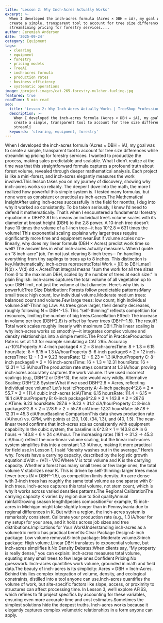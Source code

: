 ```yaml
---
title: 'Lesson 2: Why Inch-Acres Actually Works'
excerpt: >-
  When I developed the inch-acres formula (Acres × DBH = iA), my goal was to
  create a simple, transparent tool to account for tree size differences while
  streamlining pricing for forestry services....
author: Jeremiah Anderson
date: '2025-09-24'
category: Equipment
tags:
  - clearing
  - equipment
  - forestry
  - pricing models
  - TreeAI
  - inch-acres formula
  - production rates
  - business efficiency
  - systematic operations
image: /project-images/cat-265-forestry-mulcher-fueling.jpg
featured: true
readTime: 5 min read
seo:
  title: 'Lesson 2: Why Inch-Acres Actually Works | TreeShop Professional Services'
  description: >-
    When I developed the inch-acres formula (Acres × DBH = iA), my goal was to
    create a simple, transparent tool to account for tree size differences while
    streamli
  keywords: 'clearing, equipment, forestry'
---
```

When I developed the inch-acres formula (Acres × DBH = iA), my goal was to create a simple, transparent tool to account for tree size differences while streamlining pricing for forestry services. I wanted to productize the process, making sales predictable and scalable. What I didn’t realize at the time was that this straightforward formula captures a profound truth about forest volume, revealed through deeper mathematical analysis. Each project is like a mini-forest, and inch-acres elegantly measures the work involved.This lesson takes you on my journey of discovery, showing why inch-acres works so reliably. The deeper I dove into the math, the more I realized how powerful this simple system is. I tested many formulas, but none were as consistent or practical as inch-acres.The Mathematical InsightAfter using inch-acres successfully in the field for months, I dug into why it worked so consistently. To be taken seriously, I knew I’d need to defend it mathematically. That’s when I encountered a fundamental forestry equation:V ∝ DBH^2.8This means an individual tree’s volume scales with its diameter at breast height (DBH) to the 2.8 power. A 10-inch tree doesn’t have 10 times the volume of a 1-inch tree—it has 10^2.8 ≈ 631 times the volume! This exponential scaling explains why larger trees require significantly more time and equipment wear.But if volume scales non-linearly, why does my linear formula (DBH × Acres) predict work time so well? The answer lies in what inch-acres actually measures. When I quote an “8 inch-acre” job, I’m not just clearing 8-inch trees—I’m handling everything from tiny saplings to trees up to 8 inches. This distinction is key.Mathematically, inch-acres represents:Total Work = ∫[0 to DBH_max] N(d) × V(d) dd × AcresThat integral means “sum the work for all tree sizes from 0 to the maximum DBH, scaled by the number of trees at each size.” In plain English: inch-acres captures the total volume of all vegetation up to your DBH limit, not just the volume at that diameter. Here’s why this is powerful:Tree Size Distribution: Forests follow predictable patterns:Many small trees: high count, low individual volume.Moderate medium trees: balanced count and volume.Few large trees: low count, high individual volume.Self-Thinning Law: As trees grow larger, their density decreases, roughly following N ∝ DBH^-1.5. This “self-thinning” reflects competition for resources, limiting the number of big trees.Cancellation Effect: The increase in volume per tree (DBH^2.8) is offset by fewer trees (DBH^-1.5). The result? Total work scales roughly linearly with maximum DBH.This linear scaling is why inch-acres works so smoothly—it integrates complex volume and density relationships into a simple metric.The Proof in PracticeProduction Rate is set at 1.3 for example simulating a CAT 265. Accuracy +/-10%Property A: 4-inch package4 × 2 = 8 inch-acresTime: 8 ÷ 1.3 ≈ 6.15 hoursRate: 8 ÷ 6.15 ≈ 1.3 iA/hourProperty B: 6-inch package6 × 2 = 12 inch-acresTime: 12 ÷ 1.3 ≈ 9.23 hoursRate: 12 ÷ 9.23 ≈ 1.3 iA/hourProperty C: 8-inch package8 × 2 = 16 inch-acresTime: 16 ÷ 1.3 ≈ 12.31 hoursRate: 16 ÷ 12.31 ≈ 1.3 iA/hourThe production rate stays constant at 1.3 iA/hour, proving inch-acres accurately captures the work volume. If we used incorrect scalings (e.g., DBH^2 or DBH^3), the rate would vary wildly. Alternative Scaling: DBH^2.8 SystemWhat if we used DBH^2.8 × Acres, reflecting individual tree volume? Let’s test it:Property A: 4-inch package4^2.8 × 2 ≈ 55.7 × 2 = 111.4 cubic inch-acres (ciA)Time: 6.15 hoursRate: 111.4 ÷ 6.15 ≈ 18.1 ciA/hourProperty B: 6-inch package6^2.8 × 2 ≈ 143.8 × 2 = 287.6 ciATime: 9.23 hoursRate: 287.6 ÷ 9.23 ≈ 31.2 ciA/hourProperty C: 8-inch package8^2.8 × 2 ≈ 278.9 × 2 = 557.8 ciATime: 12.31 hoursRate: 557.8 ÷ 12.31 ≈ 45.3 ciA/hourBaseline ComparisonThis data shows production rate (iA/hour) vs. GPM, with points at (30, 1.0), (34, 1.3), and (40, 1.5). The near-linear trend confirms that inch-acres scales consistently with equipment capability.In the cubic system, the baseline is 6^2.8 × 1 ≈ 143.8 ciA in 6 hours → 143.8 ÷ 6 ≈ 24 ciA/hour. The increasing rates (18.1 → 31.2 → 45.3 ciA/hour) reflect the non-linear volume scaling, but the linear inch-acres system simplifies this into a constant 1.3 iA/hour, making it more practical for field use.In Lesson 1, I said “density washes out in the average.” Here’s why. Forests have a carrying capacity, described by the logistic growth equation:dV/dt = rV(1 - V/K)Where V is total volume and K is the carrying capacity. Whether a forest has many small trees or few large ones, the total volume V stabilizes near K. This is driven by self-thinning: larger trees mean fewer trees (N ∝ DBH^-1.5), as competition limits density. An acre dense with 3-inch trees has roughly the same total volume as one sparse with 8-inch trees. Inch-acres captures this total volume, not stem count, which is why it works across varied densities patterns.The Regional CalibrationThe carrying capacity K varies by region due to:Soil qualityAnnual rainfallGrowing season lengthSpecies compositionFor example, 15 inch-acres in Michigan might take slightly longer than in Pennsylvania due to regional differences in K. But within a region, the inch-acres system is remarkably consistent. Calibrate your production rate (e.g., 1.3 iA/hour for my setup) for your area, and it holds across job sizes and tree distributions.Implications for Your WorkUnderstanding inch-acres as a volumetric metric has practical benefits:Clear Package Design:4-inch package: Low volume removal.6-inch package: Moderate volume.8-inch package: High volume.Linear DBH translates to exponential volume, but inch-acres simplifies it.No Density Debates:When clients say, “My property is really dense,” you can explain: inch-acres measures total volume, equating many small trees to few large ones.Confident Pricing:No guesswork. Inch-acres quantifies work volume, grounded in math and field data.The beauty of inch-acres is its simplicity: Acres × DBH = Inch-Acres. Behind this lies complex integration of volume, density, and ecological constraints, distilled into a tool anyone can use.Inch-acres quantifies the volume of work, but site-specific factors like slope, access, or proximity to structures can affect processing time. In Lesson 3, we’ll explore AFISS, which refines to fit project specifics by accounting for these variables, ensuring even more accurate time and cost estimates.Sometimes the simplest solutions hide the deepest truths. Inch-acres works because it elegantly captures complex volumetric relationships in a form anyone can apply.

